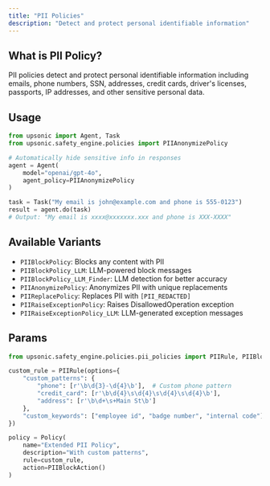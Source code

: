 ```yaml
---
title: "PII Policies"
description: "Detect and protect personal identifiable information"
---
```


## What is PII Policy?

PII policies detect and protect personal identifiable information including emails, phone numbers, SSN, addresses, credit cards, driver's licenses, passports, IP addresses, and other sensitive personal data.

## Usage

```python
from upsonic import Agent, Task
from upsonic.safety_engine.policies import PIIAnonymizePolicy

# Automatically hide sensitive info in responses
agent = Agent(
    model="openai/gpt-4o",
    agent_policy=PIIAnonymizePolicy
)

task = Task("My email is john@example.com and phone is 555-0123")
result = agent.do(task)
# Output: "My email is xxxx@xxxxxxx.xxx and phone is XXX-XXXX"
```

## Available Variants

- `PIIBlockPolicy`: Blocks any content with PII
- `PIIBlockPolicy_LLM`: LLM-powered block messages
- `PIIBlockPolicy_LLM_Finder`: LLM detection for better accuracy
- `PIIAnonymizePolicy`: Anonymizes PII with unique replacements
- `PIIReplacePolicy`: Replaces PII with `[PII_REDACTED]`
- `PIIRaiseExceptionPolicy`: Raises DisallowedOperation exception
- `PIIRaiseExceptionPolicy_LLM`: LLM-generated exception messages

## Params

```python
from upsonic.safety_engine.policies.pii_policies import PIIRule, PIIBlockAction

custom_rule = PIIRule(options={
    "custom_patterns": {
        "phone": [r'\b\d{3}-\d{4}\b'],  # Custom phone pattern
        "credit_card": [r'\b\d{4}\s\d{4}\s\d{4}\s\d{4}\b'],
        "address": [r'\b\d+\s+Main St\b']
    },
    "custom_keywords": ["employee id", "badge number", "internal code"]
})

policy = Policy(
    name="Extended PII Policy",
    description="With custom patterns",
    rule=custom_rule,
    action=PIIBlockAction()
)
```
